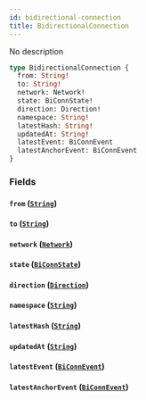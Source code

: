 ```yaml
---
id: bidirectional-connection
title: BidirectionalConnection
---
```


No description

```graphql
type BidirectionalConnection {
  from: String!
  to: String!
  network: Network!
  state: BiConnState!
  direction: Direction!
  namespace: String!
  latestHash: String!
  updatedAt: String!
  latestEvent: BiConnEvent
  latestAnchorEvent: BiConnEvent
}
```

### Fields

#### `from` ([`String`](/V1/cyberconnect-api/reference/scalars/string))

#### `to` ([`String`](/V1/cyberconnect-api/reference/scalars/string))

#### `network` ([`Network`](/cyberconnect-api/reference/enums/network))

#### `state` ([`BiConnState`](/cyberconnect-api/reference/enums/bi-conn-state))

#### `direction` ([`Direction`](/cyberconnect-api/reference/enums/direction))

#### `namespace` ([`String`](/V1/cyberconnect-api/reference/scalars/string))

#### `latestHash` ([`String`](/V1/cyberconnect-api/reference/scalars/string))

#### `updatedAt` ([`String`](/V1/cyberconnect-api/reference/scalars/string))

#### `latestEvent` ([`BiConnEvent`](/cyberconnect-api/reference/objects/bi-conn-event))

#### `latestAnchorEvent` ([`BiConnEvent`](/cyberconnect-api/reference/objects/bi-conn-event))
